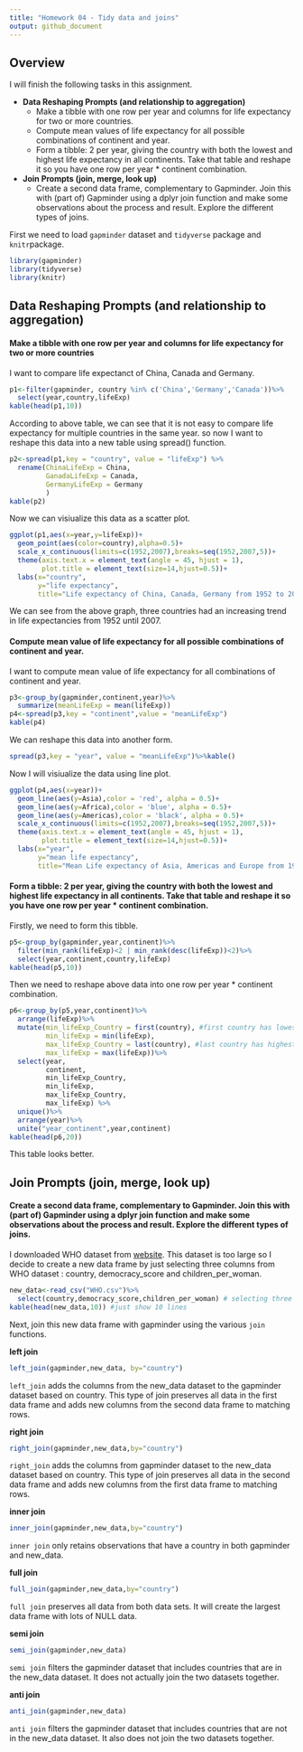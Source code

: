 ```yaml
---
title: "Homework 04 - Tidy data and joins"
output: github_document
---
```


## Overview

I will finish the following tasks in this assignment.

* **Data Reshaping Prompts (and relationship to aggregation)**
  * Make a tibble with one row per year and columns for life expectancy for two or more countries.
  * Compute mean values of life expectancy for all possible combinations of continent and year. 
  * Form a tibble: 2 per year, giving the country with both the lowest and highest life expectancy in all continents. Take that table and reshape it so you have one row per year * continent combination.
  
* **Join Prompts (join, merge, look up)**
  * Create a second data frame, complementary to Gapminder. Join this with (part of) Gapminder using a dplyr join function and make some observations about the process and result. Explore the different types of joins.
 
 
First we need to load `gapminder` dataset and `tidyverse` package and `knitr`package.

```r
library(gapminder)
library(tidyverse)
library(knitr)
```

## Data Reshaping Prompts (and relationship to aggregation)

#### Make a tibble with one row per year and columns for life expectancy for two or more countries

I want to compare life expectanct of China, Canada and Germany. 

```r
p1<-filter(gapminder, country %in% c('China','Germany','Canada'))%>%
  select(year,country,lifeExp)
kable(head(p1,10)) 
```

According to above table, we can see that it is not easy to compare life expectancy for multiple countries in the same year. so now I want to reshape this data into a new table using spread() function. 

```r
p2<-spread(p1,key = "country", value = "lifeExp") %>% 
  rename(ChinaLifeExp = China,
         GanadaLifeExp = Canada,
         GermanyLifeExp = Germany
         )
kable(p2)
```

Now we can visiualize this data as a scatter plot. 

```r
ggplot(p1,aes(x=year,y=lifeExp))+
  geom_point(aes(color=country),alpha=0.5)+
  scale_x_continuous(limits=c(1952,2007),breaks=seq(1952,2007,5))+
  theme(axis.text.x = element_text(angle = 45, hjust = 1),
        plot.title = element_text(size=14,hjust=0.5))+
  labs(x="country",
       y="life expectancy",
       title="Life expectancy of China, Canada, Germany from 1952 to 2007")
```

We can see from the above graph, three countries had an increasing trend in life expectancies from 1952 until 2007. 

#### Compute mean value of life expectancy for all possible combinations of continent and year. 

I want to compute mean value of life expectancy for all combinations of continent and year.

```r
p3<-group_by(gapminder,continent,year)%>%
  summarize(meanLifeExp = mean(lifeExp))
p4<-spread(p3,key = "continent",value = "meanLifeExp")
kable(p4)
```

We can reshape this data into another form. 

```r
spread(p3,key = "year", value = "meanLifeExp")%>%kable()
```

Now I will visiualize the data using line plot.

```r
ggplot(p4,aes(x=year))+
  geom_line(aes(y=Asia),color = 'red', alpha = 0.5)+
  geom_line(aes(y=Africa),color = 'blue', alpha = 0.5)+
  geom_line(aes(y=Americas),color = 'black', alpha = 0.5)+
  scale_x_continuous(limits=c(1952,2007),breaks=seq(1952,2007,5))+
  theme(axis.text.x = element_text(angle = 45, hjust = 1),
        plot.title = element_text(size=14,hjust=0.5))+
  labs(x="year",
       y="mean life expectancy",
       title="Mean Life expectancy of Asia, Americas and Europe from 1952 to 2007")
```

#### Form a tibble: 2 per year, giving the country with both the lowest and highest life expectancy in all continents. Take that table and reshape it so you have one row per year * continent combination.

Firstly, we need to form this tibble.

```r
p5<-group_by(gapminder,year,continent)%>%
  filter(min_rank(lifeExp)<2 | min_rank(desc(lifeExp))<2)%>%
  select(year,continent,country,lifeExp)
kable(head(p5,10))
```

Then we need to reshape above data into one row per year * continent combination. 

```r
p6<-group_by(p5,year,continent)%>%
  arrange(lifeExp)%>%
  mutate(min_lifeExp_Country = first(country), #first country has lowest life expectancy
         min_lifeExp = min(lifeExp), 
         max_lifeExp_Country = last(country), #last country has highest life expectancy
         max_lifeExp = max(lifeExp))%>%
  select(year, 
         continent,
         min_lifeExp_Country,
         min_lifeExp,
         max_lifeExp_Country,
         max_lifeExp) %>%
  unique()%>%
  arrange(year)%>%
  unite("year_continent",year,continent)
kable(head(p6,20))
```

This table looks better. 

## Join Prompts (join, merge, look up)

#### Create a second data frame, complementary to Gapminder. Join this with (part of) Gapminder using a dplyr join function and make some observations about the process and result. Explore the different types of joins.

I downloaded WHO dataset from [website](http://www.exploredata.net/Downloads/WHO-Data-Set). This dataset is too large so I decide to create a new data frame by just selecting three columns from WHO dataset : country, democracy_score and children_per_woman. 

```r
new_data<-read_csv("WHO.csv")%>%
  select(country,democracy_score,children_per_woman) # selecting three columns from WHO data set to create a new data frame.
kable(head(new_data,10)) #just show 10 lines 
```

Next, join this new data frame with gapminder using the various `join` functions.

**left join**

```r
left_join(gapminder,new_data, by="country")
```

`left_join` adds the columns from the new_data dataset to the gapminder dataset based on country. This type of join preserves all data in the first data frame and adds new columns from the second data frame to matching rows.

**right join**

```r
right_join(gapminder,new_data,by="country")
```

`right_join` adds the columns from gapminder dataset to the new_data dataset based on country. This type of join preserves all data in the second data frame and adds new columns from the first data frame to matching rows.

**inner join**

```r
inner_join(gapminder,new_data,by="country")
```

`inner join` only retains observations that have a country in both gapminder and new_data.

**full join**

```r
full_join(gapminder,new_data,by="country")
```
`full join` preserves all data from both data sets. It will create the largest data frame with lots of NULL data.

**semi join**

```r
semi_join(gapminder,new_data)
```

`semi join` filters the gapminder dataset that includes countries that are in the new_data dataset. It does not actually join the two datasets together.

**anti join**

```r
anti_join(gapminder,new_data)
```

`anti join` filters the gapminder dataset that includes countries that are not in the new_data dataset. It also does not join the two datasets together.

